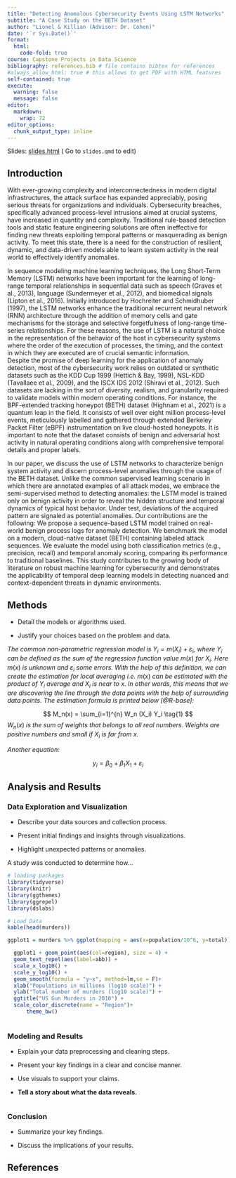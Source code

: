 ```yaml
---
title: "Detecting Anomalous Cybersecurity Events Using LSTM Networks"
subtitle: "A Case Study on the BETH Dataset"
author: "Lionel & Killian (Advisor: Dr. Cohen)"
date: '`r Sys.Date()`'
format:
  html:
    code-fold: true
course: Capstone Projects in Data Science
bibliography: references.bib # file contains bibtex for references
#always_allow_html: true # this allows to get PDF with HTML features
self-contained: true
execute: 
  warning: false
  message: false
editor: 
  markdown: 
    wrap: 72
editor_options: 
  chunk_output_type: inline
---
```


Slides: [slides.html](slides.html){target="_blank"} ( Go to `slides.qmd`
to edit)


## Introduction

With ever-growing complexity and interconnectedness in modern digital infrastructures, the attack surface has expanded appreciably, posing serious threats for organizations and individuals. Cybersecurity breaches, specifically advanced process-level intrusions aimed at crucial systems, have increased in quantity and complexity. Traditional rule-based detection tools and static feature engineering solutions are often ineffective for finding new threats exploiting temporal patterns or masquerading as benign activity. To meet this state, there is a need for the construction of resilient, dynamic, and data-driven models able to learn system activity in the real world to effectively identify anomalies.  
  
In sequence modeling machine learning techniques, the Long Short-Term Memory (LSTM) networks have been important for the learning of long-range temporal relationships in sequential data such as speech (Graves et al., 2013), language (Sundermeyer et al., 2012), and biomedical signals (Lipton et al., 2016). Initially introduced by Hochreiter and Schmidhuber (1997), the LSTM networks enhance the traditional recurrent neural network (RNN) architecture through the addition of memory cells and gate mechanisms for the storage and selective forgetfulness of long-range time-series relationships. For these reasons, the use of LSTM is a natural choice in the representation of the behavior of the host in cybersecurity systems where the order of the execution of processes, the timing, and the context in which they are executed are of crucial semantic information.  
Despite the promise of deep learning for the application of anomaly detection, most of the cybersecurity work relies on outdated or synthetic datasets such as the KDD Cup 1999 (Hettich & Bay, 1999), NSL-KDD (Tavallaee et al., 2009), and the ISCX IDS 2012 (Shiravi et al., 2012). Such datasets are lacking in the sort of diversity, realism, and granularity required to validate models within modern operating conditions. For instance, the BPF-extended tracking honeypot (BETH) dataset (Highnam et al., 2021) is a quantum leap in the field. It consists of well over eight million process-level events, meticulously labelled and gathered through extended Berkeley Packet Filter (eBPF) instrumentation on live cloud-hosted honeypots. It is important to note that the dataset consists of benign and adversarial host activity in natural operating conditions along with comprehensive temporal details and proper labels. 
  
In our paper, we discuss the use of LSTM networks to characterize benign system activity and discern process-level anomalies through the usage of the BETH dataset. Unlike the common supervised learning scenario in which there are annotated examples of all attack modes, we embrace the semi-supervised method to detecting anomalies: the LSTM model is trained only on benign activity in order to reveal the hidden structure and temporal dynamics of typical host behavior. Under test, deviations of the acquired pattern are signaled as potential anomalies. Our contributions are the following:
We propose a sequence-based LSTM model trained on real-world benign process logs for anomaly detection. We benchmark the model on a modern, cloud-native dataset (BETH) containing labeled attack sequences. We evaluate the model using both classification metrics (e.g., precision, recall) and temporal anomaly scoring, comparing its performance to traditional baselines. This study contributes to the growing body of literature on robust machine learning for cybersecurity and demonstrates the applicability of temporal deep learning models in detecting nuanced and context-dependent threats in dynamic environments.  


## Methods

-   Detail the models or algorithms used.

-   Justify your choices based on the problem and data.

*The common non-parametric regression model is*
$Y_i = m(X_i) + \varepsilon_i$*, where* $Y_i$ *can be defined as the sum
of the regression function value* $m(x)$ *for* $X_i$*. Here* $m(x)$ *is
unknown and* $\varepsilon_i$ *some errors. With the help of this
definition, we can create the estimation for local averaging i.e.*
$m(x)$ *can be estimated with the product of* $Y_i$ *average and* $X_i$
*is near to* $x$*. In other words, this means that we are discovering
the line through the data points with the help of surrounding data
points. The estimation formula is printed below [@R-base]:*

$$
M_n(x) = \sum_{i=1}^{n} W_n (X_i) Y_i  \tag{1}
$$$W_n(x)$ *is the sum of weights that belongs to all real numbers.
Weights are positive numbers and small if* $X_i$ *is far from* $x$*.*


*Another equation:*

$$
y_i = \beta_0 + \beta_1 X_1 +\varepsilon_i
$$

## Analysis and Results

### Data Exploration and Visualization

-   Describe your data sources and collection process.

-   Present initial findings and insights through visualizations.

-   Highlight unexpected patterns or anomalies.

A study was conducted to determine how...

```r
# loading packages 
library(tidyverse)
library(knitr)
library(ggthemes)
library(ggrepel)
library(dslabs)
```

```r
# Load Data
kable(head(murders))

ggplot1 = murders %>% ggplot(mapping = aes(x=population/10^6, y=total)) 

  ggplot1 + geom_point(aes(col=region), size = 4) +
  geom_text_repel(aes(label=abb)) +
  scale_x_log10() +
  scale_y_log10() +
  geom_smooth(formula = "y~x", method=lm,se = F)+
  xlab("Populations in millions (log10 scale)") + 
  ylab("Total number of murders (log10 scale)") +
  ggtitle("US Gun Murders in 2010") +
  scale_color_discrete(name = "Region")+
      theme_bw()
  

```

### Modeling and Results

-   Explain your data preprocessing and cleaning steps.

-   Present your key findings in a clear and concise manner.

-   Use visuals to support your claims.

-   **Tell a story about what the data reveals.**

```r

```

### Conclusion

-   Summarize your key findings.

-   Discuss the implications of your results.

## References

